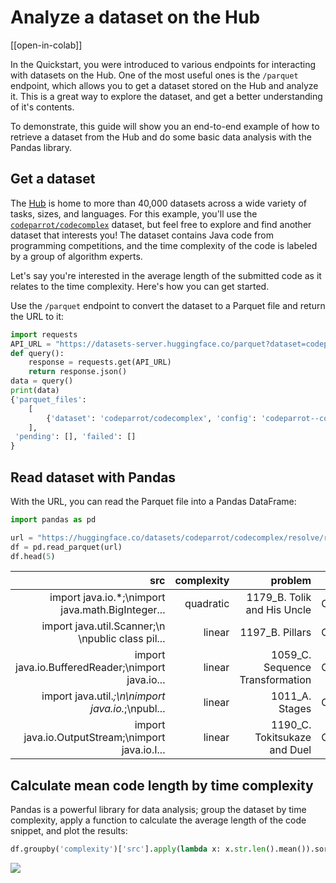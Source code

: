 # Analyze a dataset on the Hub

[[open-in-colab]]

In the Quickstart, you were introduced to various endpoints for interacting with datasets on the Hub. One of the most useful ones is the `/parquet` endpoint, which allows you to get a dataset stored on the Hub and analyze it. This is a great way to explore the dataset, and get a better understanding of it's contents.

To demonstrate, this guide will show you an end-to-end example of how to retrieve a dataset from the Hub and do some basic data analysis with the Pandas library.

## Get a dataset

The [Hub](https://huggingface.co/datasets) is home to more than 40,000 datasets across a wide variety of tasks, sizes, and languages. For this example, you'll use the [`codeparrot/codecomplex`](https://huggingface.co/datasets/codeparrot/codecomplex) dataset, but feel free to explore and find another dataset that interests you! The dataset contains Java code from programming competitions, and the time complexity of the code is labeled by a group of algorithm experts. 

Let's say you're interested in the average length of the submitted code as it relates to the time complexity. Here's how you can get started. 

Use the `/parquet` endpoint to convert the dataset to a Parquet file and return the URL to it:

```py
import requests
API_URL = "https://datasets-server.huggingface.co/parquet?dataset=codeparrot/codecomplex"
def query():
    response = requests.get(API_URL)
    return response.json()
data = query()
print(data)
{'parquet_files': 
    [
        {'dataset': 'codeparrot/codecomplex', 'config': 'codeparrot--codecomplex', 'split': 'train', 'url': 'https://huggingface.co/datasets/codeparrot/codecomplex/resolve/refs%2Fconvert%2Fparquet/codeparrot--codecomplex/json-train.parquet', 'filename': 'json-train.parquet', 'size': 4115908}
    ], 
 'pending': [], 'failed': []
}
```

## Read dataset with Pandas

With the URL, you can read the Parquet file into a Pandas DataFrame:

```py
import pandas as pd

url = "https://huggingface.co/datasets/codeparrot/codecomplex/resolve/refs%2Fconvert%2Fparquet/codeparrot--codecomplex/json-train.parquet"
df = pd.read_parquet(url)
df.head(5)
```

|                                               src | complexity |                         problem |       from |
|--------------------------------------------------:|-----------:|--------------------------------:|-----------:|
| import java.io.*;\nimport java.math.BigInteger... |  quadratic |     1179_B. Tolik and His Uncle | CODEFORCES |
| import java.util.Scanner;\n \npublic class pil... |     linear |                 1197_B. Pillars | CODEFORCES |
| import java.io.BufferedReader;\nimport java.io... |     linear | 1059_C. Sequence Transformation | CODEFORCES |
| import java.util.*;\n\nimport java.io.*;\npubl... |     linear |                  1011_A. Stages | CODEFORCES |
| import java.io.OutputStream;\nimport java.io.I... |     linear |    1190_C. Tokitsukaze and Duel | CODEFORCES |

## Calculate mean code length by time complexity

Pandas is a powerful library for data analysis; group the dataset by time complexity, apply a function to calculate the average length of the code snippet, and plot the results:

```py
df.groupby('complexity')['src'].apply(lambda x: x.str.len().mean()).sort_values(ascending=False).plot.barh(color="orange")
```

<div class="flex justify-center">
    <img src="https://huggingface.co/datasets/huggingface/documentation-images/resolve/main/datasets-server/codecomplex.png"/>
</div>